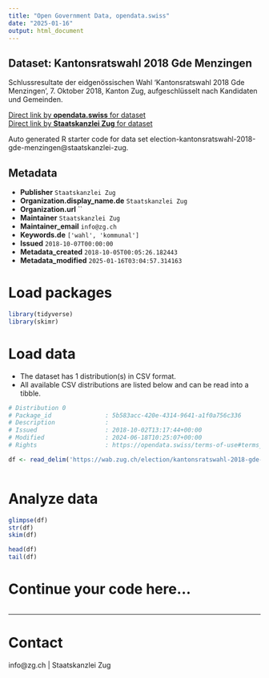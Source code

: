 ```yaml
---
title: "Open Government Data, opendata.swiss"
date: "2025-01-16"
output: html_document
---
```


## Dataset: Kantonsratswahl 2018 Gde Menzingen

Schlussresultate der eidgenössischen Wahl 'Kantonsratswahl 2018 Gde Menzingen', 7. Oktober 2018, Kanton Zug, aufgeschlüsselt nach Kandidaten und Gemeinden.

[Direct link by **opendata.swiss** for dataset](https://opendata.swiss/de/dataset/kantonsratswahl-2018-gde-menzingen)<br>
[Direct link by **Staatskanzlei Zug** for dataset](https://wab.zug.ch/election/kantonsratswahl-2018-gde-menzingen/data)

Auto generated R starter code for data set election-kantonsratswahl-2018-gde-menzingen@staatskanzlei-zug.

## Metadata

- **Publisher** `Staatskanzlei Zug`
- **Organization.display_name.de** `Staatskanzlei Zug`
- **Organization.url** ``
- **Maintainer** `Staatskanzlei Zug`
- **Maintainer_email** `info@zg.ch`
- **Keywords.de** `['wahl', 'kommunal']`
- **Issued** `2018-10-07T00:00:00`
- **Metadata_created** `2018-10-05T00:05:26.182443`
- **Metadata_modified** `2025-01-16T03:04:57.314163`


# Load packages

```r

library(tidyverse)
library(skimr)

```

# Load data

-   The dataset has 1 distribution(s) in CSV format.
-   All available CSV distributions are listed below and can be read into a tibble.

```r

# Distribution 0
# Package_id               : 5b583acc-420e-4314-9641-a1f0a756c336
# Description              : 
# Issued                   : 2018-10-02T13:17:44+00:00
# Modified                 : 2024-06-18T10:25:07+00:00
# Rights                   : https://opendata.swiss/terms-of-use#terms_by

df <- read_delim('https://wab.zug.ch/election/kantonsratswahl-2018-gde-menzingen/data-csv')



```

# Analyze data

```r

glimpse(df)
str(df)
skim(df)

head(df)
tail(df)

```

# Continue your code here...

```r

```

------------------------------------------------------------------------

# Contact

info@zg.ch | Staatskanzlei Zug
